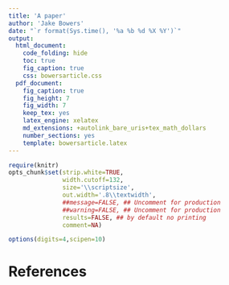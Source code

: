 ```yaml
---
title: 'A paper'
author: 'Jake Bowers'
date: "`r format(Sys.time(), '%a %b %d %X %Y')`"
output:
  html_document:
    code_folding: hide
    toc: true
    fig_caption: true
    css: bowersarticle.css 
  pdf_document:
    fig_caption: true
    fig_height: 7
    fig_width: 7
    keep_tex: yes
    latex_engine: xelatex
    md_extensions: +autolink_bare_uris+tex_math_dollars
    number_sections: yes
    template: bowersarticle.latex
---
```


```r
require(knitr)
opts_chunk$set(strip.white=TRUE,
               width.cutoff=132,
               size='\\scriptsize',
               out.width='.8\\textwidth',
               ##message=FALSE, ## Uncomment for production
               ##warning=FALSE, ## Uncomment for production
               results=FALSE, ## by default no printing
               comment=NA)

options(digits=4,scipen=10)
```


# References

